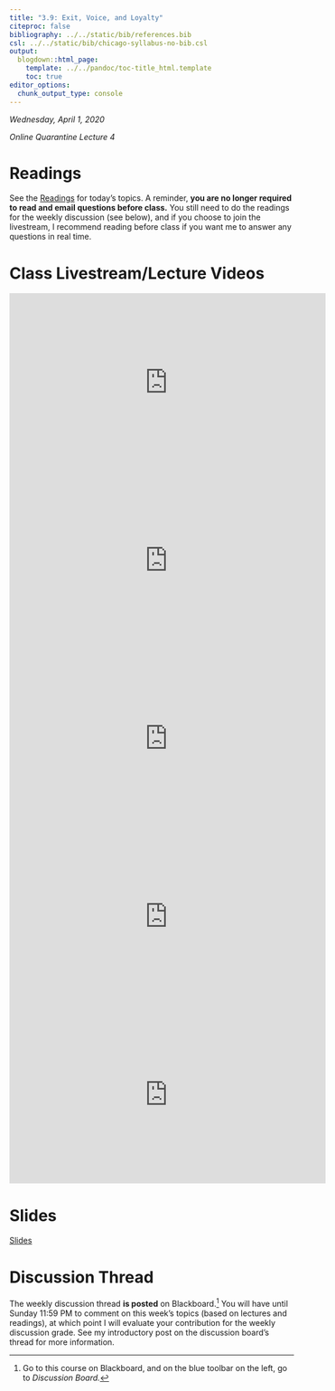 ```yaml
---
title: "3.9: Exit, Voice, and Loyalty"
citeproc: false
bibliography: ../../static/bib/references.bib
csl: ../../static/bib/chicago-syllabus-no-bib.csl
output:
  blogdown::html_page:
    template: ../../pandoc/toc-title_html.template
    toc: true
editor_options: 
  chunk_output_type: console
---
```


*Wednesday, April 1, 2020*

*Online Quarantine Lecture 4*

# Readings

See the [<i class="fas fa-book-reader"></i> Readings](/reading/3.8-reading) for today's topics. A reminder, **you are no longer required to read and email questions before class.** You still need to do the readings for the weekly discussion (see below), and if you choose to join the livestream, I recommend reading before class if you want me to answer any questions in real time.

# Class Livestream/Lecture Videos

<iframe width="560" height="315" src="https://www.youtube.com/embed/5ti6jwdsDQI" frameborder="0" allow="accelerometer; autoplay; encrypted-media; gyroscope; picture-in-picture" allowfullscreen></iframe>

<iframe width="560" height="315" src="https://www.youtube.com/embed/PDJ4lLz0A7c" frameborder="0" allow="accelerometer; autoplay; encrypted-media; gyroscope; picture-in-picture" allowfullscreen></iframe>

<iframe width="560" height="315" src="https://www.youtube.com/embed/icKrkQEzaYY" frameborder="0" allow="accelerometer; autoplay; encrypted-media; gyroscope; picture-in-picture" allowfullscreen></iframe>

<iframe width="560" height="315" src="https://www.youtube.com/embed/YVPMjN8M7qM" frameborder="0" allow="accelerometer; autoplay; encrypted-media; gyroscope; picture-in-picture" allowfullscreen></iframe>

<iframe width="560" height="315" src="https://www.youtube.com/embed/Z0_GDHCTEng" frameborder="0" allow="accelerometer; autoplay; encrypted-media; gyroscope; picture-in-picture" allowfullscreen></iframe>

# Slides

[<i class="fas fa-chalkboard-teacher"></i> Slides](/slides/3.9-slides)

# Discussion Thread

The weekly discussion thread **is posted** on Blackboard.^[Go to this course on Blackboard, and on the blue toolbar on the left, go to *Discussion Board.*] You will have until Sunday 11:59 PM to comment on this week's topics (based on lectures and readings), at which point I will evaluate your contribution for the weekly discussion grade. See my introductory post on the discussion board's thread for more information.